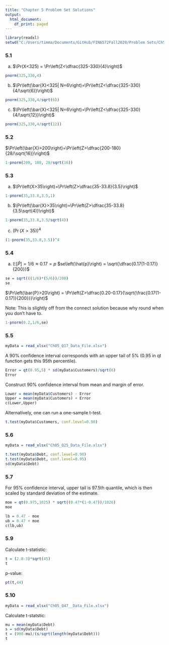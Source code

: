 ```yaml
---
title: "Chapter 5 Problem Set Solutions"
output:
  html_document:
    df_print: paged
---
```


```r
library(readxl)
setwd("C:/Users/timma/Documents/GitHub/FIN6572Fall2020/Problem Sets/Ch5")
```

### 5.1

a. $\Pr(X<325) = \Pr\left(Z<\dfrac{325-330}{4}\right)$
```r
pnorm(325,330,4)
```
b. $\Pr\left(\bar{X}<325| N=6\right)=\Pr\left(Z<\dfrac{325-330}{4/\sqrt{6}}\right)$
```r
pnorm(325,330,4/sqrt(6))
```
c. $\Pr\left(\bar{X}<325| N=6\right)=\Pr\left(Z<\dfrac{325-330}{4/\sqrt{12}}\right)$
```r
pnorm(325,330,4/sqrt(12))
```


### 5.2

$\Pr\left(\bar{X}>200\right)=\Pr\left(Z>\dfrac{200-180}{28/\sqrt{16}}\right)$
```r
1-pnorm(200, 180, 28/sqrt(16))
```


### 5.3

a. $\Pr\left(X>35\right)=\Pr\left(Z>\dfrac{35-33.8}{3.5}\right)$
```r
1-pnorm(35,33.8,3.5,1)
```

b. $\Pr\left(\bar{X}>35\right)=\Pr\left(Z>\dfrac{35-33.8}{3.5\sqrt(4)}\right)$
```r
1-pnorm(35,33.8,3.5/sqrt(4))
```

c. $\left(\Pr\left(X>35\right)\right)^4$
```r
(1-pnorm(35,33.8,3.5))^4
```


### 5.4

a. $\mathbb{E}\left[\hat{P}\right] = 1/6 \approx 0.17 = p$
$se\left(\hat{p}\right) = \sqrt{\dfrac{0.17(1-0.17)}{200}}$
```r
se = sqrt(((1/6)*(5/6))/200)
se
```

$\Pr\left(\bar{P}>20\right) = \Pr\left(Z>\dfrac{0.20-0.17}{\sqrt{\frac{0.17(1-0.17)}{200}}}\right)$

Note: This is slightly off from the connect solution because why round when you don't have to.
```r
1-pnorm(0.2,1/6,se)
```


### 5.5

```r
myData = read_xlsx("Ch05_Q17_Data_File.xlsx")
```

A 90% confidence interval corresponds with an upper tail of 5% (0.95 in qt function gets this 95th percentile).
```r
Error = qt(0.95,5) * sd(myData$Customers)/sqrt(6)
Error
```

Construct 90% confidence interval from mean and margin of error.
```r
Lower = mean(myData$Customers) - Error
Upper = mean(myData$Customers) + Error
c(Lower,Upper)
```

Alternatively, one can run a one-sample t-test.
```r
t.test(myData$Customers, conf.level=0.90)
```


### 5.6

```r
myData = read_xlsx("Ch05_Q25_Data_File.xlsx")
```


```r
t.test(myData$Debt, conf.level=0.90)
t.test(myData$Debt, conf.level=0.95)
sd(myData$Debt)
```

### 5.7

For 95% confidence interval, upper tail is 97.5th quantile, which is then scaled by standard deviation of the estimate.
```r
moe = qt(0.975,1025) * sqrt((0.47*(1-0.47))/1026)
moe
```

```r
lb = 0.47 - moe
ub = 0.47 + moe
c(lb,ub)
```


### 5.9

Calculate t-statistic:
```r
t = (2.8-3)*sqrt(45)
t
```

p-value:
```r
pt(t,44)
```


### 5.10

```r
myData = read_xlsx("Ch05_Q47__Data_File.xlsx")
```

Calculate t-statstic:
```r
mu = mean(myData$Debt)
s = sd(myData$Debt)
t = (900-mu)/(s/sqrt(length(myData$Debt)))
t
```




